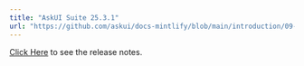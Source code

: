 ---
title: "AskUI Suite 25.3.1"
url: "https://github.com/askui/docs-mintlify/blob/main/introduction/09-release-notes/01-askui-suite/askui-suite-25-3-1-release-notes.md"
---


[Click Here]("https://github.com/askui/docs-mintlify/blob/main/introduction/09-release-notes/01-askui-suite/askui-suite-25-3-1-release-notes.md") to see the release notes.